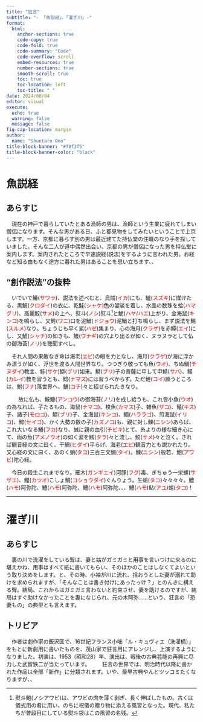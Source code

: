 ```yaml
---
title: "狂言"
subtitle: "- 「魚説経」、「濯ぎ川」-"
format: 
  html:
    anchor-sections: true
    code-copy: true
    code-fold: true
    code-summary: "Code"
    code-overflow: scroll
    embed-resources: true
    number-sections: true
    smooth-scroll: true
    toc: true
    toc-location: left
    toc-title: " "    
date: 2024/08/04
editor: visual
execute:
  echo: true
  warning: false
  message: false
fig-cap-location: margin
author:
  name: "Shuntaro Ono"
title-block-banner: "#f0f3f5"
title-block-banner-color: "black"
---
```


# 魚説経

## あらすじ

　現在の神戸で暮らしていたとある漁師の男は、漁師という生業に疲れてしまい僧侶になります。そんな男がある日、ふと都見物をしてみたいということで上京します。一方、京都に暮らす別の男は最近建てた持仏堂の住職のなり手を探していました。そんな二人が道中偶然出会い、京都の男が僧侶になった男を持仏堂に案内します。案内されたところで早速説経(説法)をするように言われた男。お経など知る由もなく途方に暮れた男はあることを思い立ちます、、

## "創作説法"の抜粋

　いでいで鰆([サワラ]{style="color:red;"})、説法を述べむと、烏賊([イカ]{style="color:red;"})にも、鱸([スズキ]{style="color:red;"})に煤けたる、黒鯛([クロダイ]{style="color:red;"})の衣に、乾鮭([シャケ)]{style="color:red;"}色の袈裟を着し、水晶の数珠を蛤([ハマグリ]{style="color:red;"})、高麗鮫([サメ]{style="color:red;"})の上へ、熨斗([ノシ]{style="color:red;"})熨斗[^1]と鮠([ハヤ/ハエ]{style="color:red;"})上がり、金海鼠([キンコ]{style="color:red;"})を鳴らし、又鰐([ワニ]{style="color:red;"})口を泥鰌([ドジョウ]{style="color:red;"})泥鰌と打ち鳴らし、まず説法を鯣([スルメ]{style="color:red;"})なり。ちょうじも早く鯊([ハゼ]{style="color:red;"})集まり、心の海月([クラゲ]{style="color:red;"})を赤鱏([エイ]{style="color:red;"})にし、又鯱([シャチ]{style="color:red;"})の如きも、鰻([ウナギ]{style="color:red;"})の穴より出るが如く、ヌラヌラとして仏の御海苔([ノリ]{style="color:red;"})を聴聞すべし。


　それ人間の果敢なき命は海老([エビ]{style="color:red;"})の眼を力となし、海月([クラゲ]{style="color:red;"})が海に浮かみ漂うが如く、浮世を渡る人間世界なり。つつぎり敬っても魚([ウオ]{style="color:red;"})、ちぬ鯛([チヌダイ]{style="color:red;"})教主、鮭([サケ]{style="color:red;"})鰤([ブリ]{style="color:red;"})如来。鰤([ブリ]{style="color:red;"})子の菩薩に申して申鯖([サバ]{style="color:red;"})、鰈([カレイ]{style="color:red;"})教を習うとも、鯰([ナマズ]{style="color:red;"})には習うべからず。ただ鯉([コイ]{style="color:red;"})願うところは、鮒([フナ]{style="color:red;"})落世界へ、鯒([コチ]{style="color:red;"})々と招ぜられたきなり。

　
　故に仏も、鮟鱇([アンコウ]{style="color:red;"})の御海苔([ノリ]{style="color:red;"})を成し給うも、これ皆小魚([ウオ]{style="color:red;"})の為なれば、子たるもの、海鼠([ナマコ]{style="color:red;"})、梭魚([カマス]{style="color:red;"})子、雑魚([ザコ]{style="color:red;"})、鱚([キス]{style="color:red;"})子、諸子([モロコ]{style="color:red;"})、鰤([ブリ]{style="color:red;"})子、金海鼠([キンコ]{style="color:red;"})、鮞([ハララゴ]{style="color:red;"})、煎海鼠([イリコ]{style="color:red;"})、鮬([セイゴ]{style="color:red;"})、かく大勢の数の子([カズノコ]{style="color:red;"})も、親に対し鰊([ニシン]{style="color:red;"})あらば、これ大いなる鱶([フカ]{style="color:red;"})なり、誠に親の血引([チビキ]{style="color:red;"})とて、糸よりの様な細き心にて、雨の魚([アメノウオ]{style="color:red;"})の如く涙を鱈([タラ]{style="color:red;"})々と流し、鮫([サメ]{style="color:red;"})々と泣く。されば観音経の文に曰く、干鯛([ヒダイ]{style="color:red;"})平らげ、海老([エビ]{style="color:red;"})観音力とも説かれたり。又心経の文に曰く、あのく蛸([タコ]{style="color:red;"})三百三文鯛([タイ]{style="color:red;"})。鰊([ニシン]{style="color:red;"})般若、鮑([アワビ]{style="color:red;"})陀心経。


　今日の殺生これまでなり。雁木([ガンギエイ]{style="color:red;"})河豚([フグ]{style="color:red;"})毒、ぎちゅう一栄螺([サザエ)]{style="color:red;"}、鰹([カツオ]{style="color:red;"})こしょ鯛([コショウダイ]{style="color:red;"})ぐんりょう。生蛸([タコ]{style="color:red;"})々々々々。鱧([ハモ]{style="color:red;"})阿弥陀、鱧([ハモ]{style="color:red;"})阿弥陀、鱧([ハモ]{style="color:red;"})阿弥陀、、、鱧([ハモ]{style="color:red;"})鮎([アユ]{style="color:red;"})蛸([タコ]{style="color:red;"})！

[^1]: 熨斗鮑(ノシアワビ)は、アワビの肉を薄く剥ぎ、長く伸ばしたもの。古くは儀式用の肴に用い、のちに祝儀の贈り物に添える風習となった。現代、私たちが普段目にしている熨斗袋はこの風習の名残。

---

# 濯ぎ川

## あらすじ

　裏の川で洗濯をしている聟は、妻と姑がガミガミと用事を言いつけに来るのに堪えかね、用事はすべて紙に書いてもらい、そのほかのことはしなくてよいという取り決めをします。と、その時、小袖が川に流れ、拾おうとした妻が溺れて助けを求められますが、「そんなことは書き付けにあったっけ？」とのんきに構える聟。結局、これからはガミガミ言わないと約束させ、妻を助けるのですが、結局はすぐ助けなかったことを妻になじられ、元の木阿弥……という、狂言の「恐妻もの」の典型とも言えます。

## トリビア

　作者は劇作家の飯沢匡で、16世紀フランス小咄「ル・キュヴィエ（洗濯桶）」をもとに新劇用に書いたものを、茂山家で狂言用にアレンジし、上演するようになりました。初演は、1953（昭和28）年、演出は、戦後の古典芸能の再興に尽力した武智鉄二が当たっています。
　　狂言の世界では、明治時代以降に書かれた作品は全部「新作」に分類されます。いや、最早古典やんとツッコミたくなりますが、、